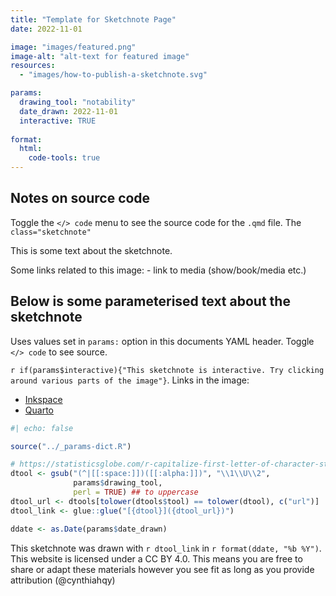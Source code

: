 ```yaml
---
title: "Template for Sketchnote Page"
date: 2022-11-01

image: "images/featured.png"
image-alt: "alt-text for featured image"
resources:
  - "images/how-to-publish-a-sketchnote.svg"

params:
  drawing_tool: "notability"
  date_drawn: 2022-11-01
  interactive: TRUE
  
format:
  html:
    code-tools: true
---
```


:::{.column-page}
  <object data="images/how-to-publish-a-sketchnote.svg" class="sketchnote" aria-label="insert alt text here">
  </object>
:::

:::{.callout-note collapse="true"}
## Notes on source code
  Toggle the `</> code` menu to see the source code for the `.qmd` file.
  The `class="sketchnote"`
:::

This is some text about the sketchnote.

Some links related to this image:
- link to media (show/book/media etc.)

:::{.callout-note collapse="true"}
## Below is some parameterised text about the sketchnote
  Uses values set in `params:` option in this documents YAML header. Toggle `</> code` to see source.
:::

`r if(params$interactive){"This sketchnote is interactive. Try clicking around various parts of the image"}`. Links in the image:

- [Inkspace](https://inkscape.org)
- [Quarto](https://quarto.org)

```r
#| echo: false

source("../_params-dict.R")

# https://statisticsglobe.com/r-capitalize-first-letter-of-character-string-containing-multiple-words
dtool <- gsub("(^|[[:space:]])([[:alpha:]])", "\\1\\U\\2",
              params$drawing_tool,
              perl = TRUE) ## to uppercase
dtool_url <- dtools[tolower(dtools$tool) == tolower(dtool), c("url")]
dtool_link <- glue::glue("[{dtool}]({dtool_url})")

ddate <- as.Date(params$date_drawn)
```

This sketchnote was drawn with `r dtool_link` in `r format(ddate, "%b %Y")`. This website is licensed under a CC BY 4.0. This means you are free to share or adapt these materials however you see fit as long as you provide attribution (@cynthiahqy)

